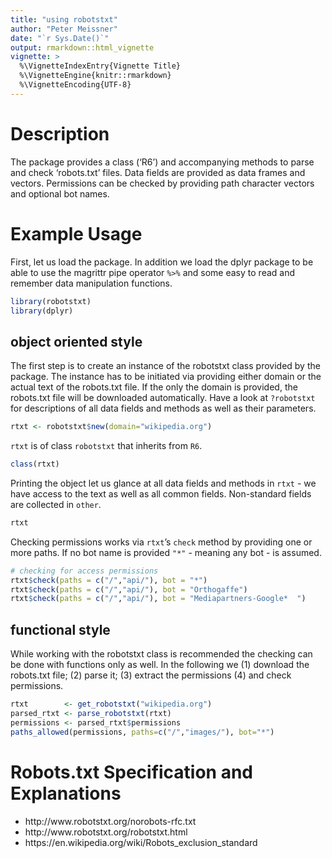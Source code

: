 ```yaml
---
title: "using robotstxt"
author: "Peter Meissner"
date: "`r Sys.Date()`"
output: rmarkdown::html_vignette
vignette: >
  %\VignetteIndexEntry{Vignette Title}
  %\VignetteEngine{knitr::rmarkdown}
  %\VignetteEncoding{UTF-8}
---
```


# Description 

The package provides a class ('R6') and accompanying methods to
parse and check 'robots.txt' files. Data fields are provided as 
data frames and vectors. Permissions can be checked by providing
path character vectors and optional bot names. 
    

# Example Usage 

First, let us load the package. In addition we load the dplyr package to be able to use the magrittr pipe operator `%>%` and some easy to read and remember data manipulation functions.

```r
library(robotstxt)
library(dplyr)
```

## object oriented style

The first step is to create an instance of the robotstxt class provided by the package. The instance has to be initiated via providing either domain or the actual text of the robots.txt file. If the only the domain is provided, the robots.txt file will be downloaded automatically. Have a look at `?robotstxt` for descriptions of all data fields and methods as well as their parameters. 


```r
rtxt <- robotstxt$new(domain="wikipedia.org")
```

`rtxt` is of class `robotstxt` that inherits from `R6`.

```r
class(rtxt)
```

Printing the object let us glance at all data fields and methods in `rtxt` - we have access to the text as well as all common fields. Non-standard fields are collected in `other`.

```r
rtxt
```

Checking permissions works via `rtxt`'s `check` method by providing one or more paths. If no bot name is provided `"*"` - meaning any bot - is assumed. 


```r
# checking for access permissions
rtxt$check(paths = c("/","api/"), bot = "*")
rtxt$check(paths = c("/","api/"), bot = "Orthogaffe")
rtxt$check(paths = c("/","api/"), bot = "Mediapartners-Google*  ")
```



## functional style

While working with the robotstxt class is recommended the checking can be done with functions only as well. In the following we (1) download the robots.txt file; (2) parse it; (3) extract the permissions (4) and check permissions.

```r
rtxt        <- get_robotstxt("wikipedia.org") 
parsed_rtxt <- parse_robotstxt(rtxt)
permissions <- parsed_rtxt$permissions
paths_allowed(permissions, paths=c("/","images/"), bot="*")
``` 


# Robots.txt Specification and Explanations

- http://www.robotstxt.org/norobots-rfc.txt
- http://www.robotstxt.org/robotstxt.html
- https://en.wikipedia.org/wiki/Robots_exclusion_standard



